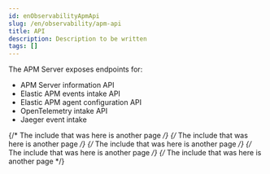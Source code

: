 ```yaml
---
id: enObservabilityApmApi
slug: /en/observability/apm-api
title: API
description: Description to be written
tags: []
---
```


<div id="apm-api"></div>

The APM Server exposes endpoints for:

* <DocLink id="enObservabilityApmApiInfo">APM Server information API</DocLink>
* <DocLink id="enObservabilityApmApiEvents">Elastic APM events intake API</DocLink>
* <DocLink id="enObservabilityApmApiConfig">Elastic APM agent configuration API</DocLink>
* <DocLink id="enObservabilityApmApiOtlp">OpenTelemetry intake API</DocLink>
* <DocLink id="enObservabilityApmApiJaeger">Jaeger event intake</DocLink>

{/* The include that was here is another page */}
{/* The include that was here is another page */}
{/* The include that was here is another page */}
{/* The include that was here is another page */}
{/* The include that was here is another page */}
